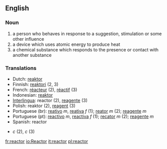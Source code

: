 ==English==
=== Noun ===
# a person who behaves in response to a suggestion, stimulation or some other influence
# a device which uses atomic energy to produce heat
# a chemical substance which responds to the presence or contact with another substance

=== Translations ===
*Dutch: [[reaktor]]
*Finnish: [[reaktori]] (2, 3)
*French: [[réacteur]] (2), [[réactif]] (3)
*Indonesian: [[reaktor]]
*[[Interlingua]]: reactor (2), [[reagente]] (3)
*Polish: reaktor (2), [[reagent]] (3)
*Portuguese (br): [[reativo]] ''m'', [[reativa]] ''f'' (1); [[reator]] ''m'' (2); [[reagente]] ''m''
*Portuguese (pt):  [[reactivo]] ''m'', [[reactiva]] ''f'' (1); [[recator]] ''m'' (2); [[reagente]] ''m''
*Spanish: reactor
*{{sv1|reaktor}} ''c'' (2), {{sv2|reagent}} ''c'' (3)

[[fr:reactor]]
[[io:Reactor]]
[[it:reactor]]
[[pl:reactor]]